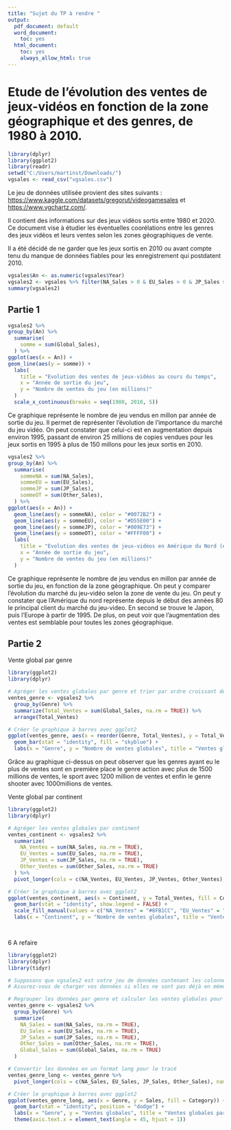 ---
title: "Sujet du TP à rendre "
output:
  pdf_document: default
  word_document:
    toc: yes
  html_document:
    toc: yes
    always_allow_html: true
---
# Etude de l'évolution des ventes de jeux-vidéos en fonction de la zone géographique et des genres, de 1980 à 2010.
```{r setup, include=FALSE}
library(dplyr)
library(ggplot2)
library(readr)
setwd("C:/Users/martinst/Downloads/")
vgsales <- read_csv("vgsales.csv")
```

Le jeu de données utilisée provient des sites suivants : <https://www.kaggle.com/datasets/gregorut/videogamesales> et <https://www.vgchartz.com/>.

Il contient des informations sur des jeux vidéos sortis entre 1980 et 2020. Ce document vise à étudier les éventuelles coorélations entre les genres des jeux vidéos et leurs ventes selon les zones géographiques de vente. 

Il a été décidé de ne garder que les jeux sortis en 2010 ou avant compte tenu du manque de données fiables pour les enregistrement qui postdatent 2010.

```{r}
vgsales$An <- as.numeric(vgsales$Year)
vgsales2 <- vgsales %>% filter(NA_Sales > 0 & EU_Sales > 0 & JP_Sales > 0) %>% filter(An <= 2010)
summary(vgsales2)
```
## Partie 1

```{r}
vgsales2 %>%
group_by(An) %>%
  summarise(
    somme = sum(Global_Sales),
  ) %>%
ggplot(aes(x = An)) +
geom_line(aes(y = somme)) +
  labs(
    title = "Evolution des ventes de jeux-vidéos au cours du temps",
    x = "Année de sortie du jeu",
    y = "Nombre de ventes du jeu (en millions)"
  ) 
  scale_x_continuous(breaks = seq(1980, 2010, 5))
```

Ce graphique représente le nombre de jeu vendus en millon par année de sortie du jeu. Il permet de représenter l'évolution de l'importance du marché du jeu vidéo. On peut constater que celui-ci est en augmentation depuis environ 1995, passant de environ 25 millions de copies vendues pour les jeux sortis en 1995 à plus de 150 millons pour les jeux sortis en 2010.

```{r}
vgsales2 %>%
group_by(An) %>%
  summarise(
    sommeNA = sum(NA_Sales),
    sommeEU = sum(EU_Sales),
    sommeJP = sum(JP_Sales),
    sommeOT = sum(Other_Sales),
  ) %>%
ggplot(aes(x = An)) +
  geom_line(aes(y = sommeNA), color = "#0072B2") +
  geom_line(aes(y = sommeEU), color = "#D55E00") +
  geom_line(aes(y = sommeJP), color = "#009E73") +
  geom_line(aes(y = sommeOT), color = "#FFFF00") +
  labs(
    title = "Evolution des ventes de jeux-vidéos en Amérique du Nord (en bleu),\nen Europe (en rouge), au Japon (en vert) et dans le reste du monde (en jaune)",
    x = "Année de sortie du jeu",
    y = "Nombre de ventes du jeu (en millions)"
  ) 
```

Ce graphique représente le nombre de jeu vendus en millon par année de sortie du jeu, en fonction de la zone géographique. On peut y comparer l'évolution du marché du jeu-vidéo selon la zone de vente du jeu. On peut y constater que l'Amérique du nord représente depuis le début des années 80 le principal client du marché du jeu-video. En second se trouve le Japon, puis l'Europe à partir de 1995. De plus, on peut voir que l'augmentation des ventes est semblable pour toutes les zones géographique.

## Partie 2

Vente global par genre
```{r}
library(ggplot2)
library(dplyr)

# Agréger les ventes globales par genre et trier par ordre croissant de ventes
ventes_genre <- vgsales2 %>%
  group_by(Genre) %>%
  summarize(Total_Ventes = sum(Global_Sales, na.rm = TRUE)) %>%
  arrange(Total_Ventes)

# Créer le graphique à barres avec ggplot2
ggplot(ventes_genre, aes(x = reorder(Genre, Total_Ventes), y = Total_Ventes)) +
  geom_bar(stat = "identity", fill = "skyblue") +
  labs(x = "Genre", y = "Nombre de ventes globales", title = "Ventes globales par genre (triées)")

```

Grâce au graphique ci-dessus on peut observer que les genres ayant eu le plus de ventes sont en première place le genre action avec plus de 1500 millions de ventes, le sport avec 1200 million de ventes et enfin le genre shooter avec 1000millions de ventes. 


Vente global par continent
```{r}
library(ggplot2)
library(dplyr)

# Agréger les ventes globales par continent
ventes_continent <- vgsales2 %>%
  summarize(
    NA_Ventes = sum(NA_Sales, na.rm = TRUE),
    EU_Ventes = sum(EU_Sales, na.rm = TRUE),
    JP_Ventes = sum(JP_Sales, na.rm = TRUE),
    Other_Ventes = sum(Other_Sales, na.rm = TRUE)
  ) %>%
  pivot_longer(cols = c(NA_Ventes, EU_Ventes, JP_Ventes, Other_Ventes), names_to = "Continent", values_to = "Total_Ventes")

# Créer le graphique à barres avec ggplot2
ggplot(ventes_continent, aes(x = Continent, y = Total_Ventes, fill = Continent)) +
  geom_bar(stat = "identity", show.legend = FALSE) +
  scale_fill_manual(values = c("NA_Ventes" = "#8FB1CC", "EU_Ventes" = "#B6D9B4", "JP_Ventes" = "#D9B6DD", "Other_Ventes" = "#F0B1B6")) +
  labs(x = "Continent", y = "Nombre de ventes globales", title = "Ventes globales par continent")

 
```

6 A refaire

```{r}

library(ggplot2)
library(dplyr)
library(tidyr)

# Supposons que vgsales2 est votre jeu de données contenant les colonnes Genre, NA_Sales, EU_Sales, JP_Sales, Other_Sales et Global_Sales
# Assurez-vous de charger vos données si elles ne sont pas déjà en mémoire

# Regrouper les données par genre et calculer les ventes globales pour chaque genre
ventes_genre <- vgsales2 %>%
  group_by(Genre) %>%
  summarize(
    NA_Sales = sum(NA_Sales, na.rm = TRUE),
    EU_Sales = sum(EU_Sales, na.rm = TRUE),
    JP_Sales = sum(JP_Sales, na.rm = TRUE),
    Other_Sales = sum(Other_Sales, na.rm = TRUE),
    Global_Sales = sum(Global_Sales, na.rm = TRUE)
  )

# Convertir les données en un format long pour le tracé
ventes_genre_long <- ventes_genre %>%
  pivot_longer(cols = c(NA_Sales, EU_Sales, JP_Sales, Other_Sales), names_to = "Category", values_to = "Sales")

# Créer le graphique à barres avec ggplot2
ggplot(ventes_genre_long, aes(x = Genre, y = Sales, fill = Category)) +
  geom_bar(stat = "identity", position = "dodge") +
  labs(x = "Genre", y = "Ventes globales", title = "Ventes globales par genre et par catégorie") +
  theme(axis.text.x = element_text(angle = 45, hjust = 1))
```